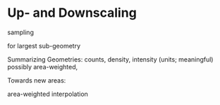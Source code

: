 # Up- and Downscaling {#updownscaling}

sampling

for largest sub-geometry

Summarizing Geometries:
  counts, density, intensity (units; meaningful)
  possibly area-weighted,

Towards new areas:

area-weighted interpolation
